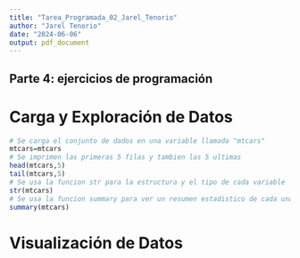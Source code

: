 ```yaml
---
title: "Tarea_Programada_02_Jarel_Tenorio"
author: "Jarel Tenorio"
date: "2024-06-06"
output: pdf_document
---
```


## Parte 4: ejercicios de programación

# Carga y Exploración de Datos
```r
# Se carga el conjunto de dados en una variable llamada "mtcars"
mtcars=mtcars
# Se imprimen las primeras 5 filas y tambien las 5 ultimas
head(mtcars,5)
tail(mtcars,5)
# Se usa la funcion str para la estructura y el tipo de cada variable
str(mtcars)
# Se usa la funcion summary para ver un resumen estadistico de cada una de las variables numericas
summary(mtcars)
```

# Visualización de Datos
```r

```

